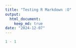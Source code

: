 ```yaml
---
title: "Testing R Markdown :O"
output: 
  html_document: 
    keep_md: true
date: "2024-12-07"
---
```


```r
1 - 1
```
